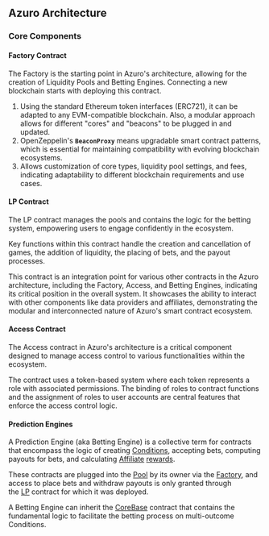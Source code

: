 ## Azuro Architecture

### Core Components

#### Factory Contract

The Factory is the starting point in Azuro's architecture, allowing for the creation of Liquidity Pools and Betting Engines. Connecting a new blockchain starts with deploying this contract.

1. Using the standard Ethereum token interfaces (ERC721), it can be adapted to any EVM-compatible blockchain. Also, a modular approach allows for different "cores" and "beacons" to be plugged in and updated.
2. OpenZeppelin's **`BeaconProxy`** means upgradable smart contract patterns, which is essential for maintaining compatibility with evolving blockchain ecosystems.
3. Allows customization of core types, liquidity pool settings, and fees, indicating adaptability to different blockchain requirements and use cases.

#### LP Contract

The LP contract manages the pools and contains the logic for the betting system, empowering users to engage confidently in the ecosystem. 

Key functions within this contract handle the creation and cancellation of games, the addition of liquidity, the placing of bets, and the payout processes. 

This contract is an integration point for various other contracts in the Azuro architecture, including the Factory, Access, and Betting Engines, indicating its critical position in the overall system. It showcases the ability to interact with other components like data providers and affiliates, demonstrating the modular and interconnected nature of Azuro's smart contract ecosystem.

#### Access Contract

The Access contract in Azuro's architecture is a critical component designed to manage access control to various functionalities within the ecosystem. 

The contract uses a token-based system where each token represents a role with associated permissions. The binding of roles to contract functions and the assignment of roles to user accounts are central features that enforce the access control logic. 

#### Prediction Engines

A Prediction Engine (aka Betting Engine) is a collective term for contracts that encompass the logic of creating [Conditions](https://gem.azuro.org/concepts/protocol/conditions), accepting bets, computing payouts for bets, and calculating [Affiliate](https://gem.azuro.org/concepts/basic/affiliates) [rewards](https://gem.azuro.org/concepts/basic/rewards).

These contracts are plugged into the [Pool](https://gem.azuro.org/concepts/protocol/pools) by its owner via the [Factory](https://gem.azuro.org/contracts/factory), and access to place bets and withdraw payouts is only granted through the [LP](https://gem.azuro.org/contracts/lp) contract for which it was deployed.

A Betting Engine can inherit the [CoreBase](https://gem.azuro.org/contracts/core-base) contract that contains the fundamental logic to facilitate the betting process on multi-outcome Conditions.